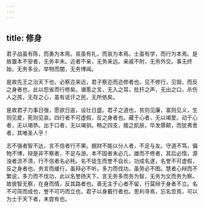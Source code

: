 ```yaml
---
---
---
```

title: 修身
---




君子战虽有陈，而勇为本焉。丧虽有礼，而哀为本焉。士虽有学，而行为本焉。是故置本不安者，无务丰末。近者不亲，无务来远。亲戚不附，无务外交。事无终始，无务多业。举物而闇，无务博闻。

是故先王之治天下也，必察迩来远，君子察迩而迩修者也。见不修行，见毁，而反之身者也，此以怨省而行修矣。谮慝之言，无入之耳，批扞之声，无出之口，杀伤人之孩，无存之心，虽有诋讦之民，无所依矣。

是故君子力事日强，愿欲日逾，设壮日盛。君子之道也，贫则见廉，富则见义，生则见爱，死则见哀。四行者不可虚假，反之身者也。藏于心者，无以竭爱。动于心者，无以竭恭。出于口者，无以竭驯。畅之四支，接之肌肤，华发隳颠，而犹弗舍者，其唯圣人乎！

志不强者智不达，言不信者行不果。据财不能以分人者，不足与友。守道不笃，偏物不博，辩是非不察者，不足与游。本不固者末必几，雄而不修者，其后必惰，源浊者流不清，行不信者名必秏。名不徒生而誉不自长，功成名遂，名誉不可虚假，反之身者也。务言而缓行，虽辩必不听。多力而伐功，虽劳必不图。慧者心辩而不繁说，多力而不伐功，此以名誉扬天下。言无务多而务为智，无务为文而务为察。故彼智无察，在身而情，反其路者也。善无主于心者不留，行莫辩于身者不立。名不可简而成也，誉不可巧而立也，君子以身戴行者也。思利寻焉，忘名忽焉，可以为士于天下者，未尝有也。